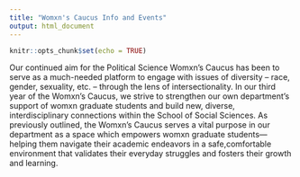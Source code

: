```yaml
---
title: "Womxn's Caucus Info and Events"
output: html_document
---
```


```r
knitr::opts_chunk$set(echo = TRUE)
```

Our continued aim for the Political Science Womxn’s Caucus has been to serve as 
a much-needed platform to engage with issues of diversity – race, gender, 
sexuality, etc. – through the lens of intersectionality. In our third year of 
the Womxn’s Caucus, we strive to strengthen our own department's support 
of womxn graduate students and build new, diverse, 
interdisciplinary connections within the School of Social Sciences. 
As previously outlined, the Womxn’s Caucus serves a vital purpose in our 
department as a space which empowers womxn graduate students—helping them 
navigate their academic endeavors in a safe,comfortable environment that 
validates their everyday struggles and fosters their growth and learning.